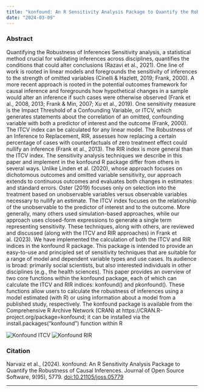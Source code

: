 ```yaml
---
title: "konfound: An R Sensitivity Analysis Package to Quantify the Robustness of Causal Inferences"
date: "2024-03-09"
---
```


### Abstract

Quantifying the Robustness of Inferences Sensitivity analysis, a statistical method crucial for validating inferences across disciplines, quantifies the conditions that could alter conclusions (Razavi et al., 2021). One line of work is rooted in linear models and foregrounds the sensitivity of inferences to the strength of omitted variables (Cinelli & Hazlett, 2019; Frank, 2000). A more recent approach is rooted in the potential outcomes framework for causal inference and foregrounds how hypothetical changes in a sample would alter an inference if such cases were otherwise observed (Frank et al., 2008, 2013; Frank & Min, 2007; Xu et al., 2019). One sensitivity measure is the Impact Threshold of a Confounding Variable, or ITCV, which generates statements about the correlation of an omitted, confounding variable with both a predictor of interest and the outcome (Frank, 2000). The ITCV index can be calculated for any linear model. The Robustness of an Inference to Replacement, RIR, assesses how replacing a certain percentage of cases with counterfactuals of zero treatment effect could nullify an inference (Frank et al., 2013). The RIR index is more general than the ITCV index. The sensitivity analysis techniques we describe in this paper and implement in the konfound R package differ from others in several ways. Unlike Linden et al. (2020), whose approach focuses on dichotomous outcomes and omitted variable sensitivity, our approach extends to continuous outcomes and evaluates both changes in estimates and standard errors. Oster (2019) focuses only on selection into the treatment based on unobservable variables versus observable variables necessary to nullify an estimate. The ITCV index focuses on the relationship of the unobservable to the predictor of interest and to the outcome. More generally, many others used simulation-based approaches, while our approach uses closed-form expressions to generate a single term representing sensitivity. These techniques, along with others, are reviewed and discussed (along with the ITCV and RIR approaches) in Frank et al. (2023). We have implemented the calculation of both the ITCV and RIR indices in the konfound R package. This package is intended to provide an easy-to-use and principled set of sensitivity techniques that are suitable for a range of model and dependent variable types and use cases. Its audience is broad: primarily social scientists, but also interested individuals in other disciplines (e.g., the health sciences). This paper provides an overview of two core functions within the konfound package, each of which can calculate the ITCV and RIR indices: konfound() and pkonfound(). These functions allow users to calculate the robustness of inferences using a model estimated (with R) or using information about a model from a published study, respectively. The konfound package is available from the Comprehensive R Archive Network (CRAN) at https://CRAN.R-project.org/package=konfound; it can be installed via the install.packages(“konfound”) function within R

![Konfound ITCV](ITCV.png) ![Konfound RIR](RIR.png)

### Citation

Narvaiz et al., (2024). konfound: An R Sensitivity Analysis Package to Quantify the Robustness of Causal Inferences. Journal of Open Source Software, 9(95), 5779. [doi:10.21105/joss.05779](https://doi.org/10.21105/joss.05779)

------------------------------------------------------------------------
